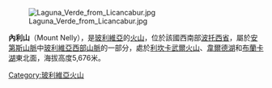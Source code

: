 [[Image:Laguna_Verde_from_Licancabur.jpg|right]]

{{Coord|22|41|55|S|67|45|17|W|display=title}}

'''內利山'''（Mount Nelly），是[[玻利維亞|玻利維亞]]的[[火山|火山]]，位於該國西南部[[波托西省|波托西省]]，屬於[[安第斯山脈|安第斯山脈]]中[[玻利維亞西部山脈|玻利維亞西部山脈]]的一部分，處於[[利坎卡武爾火山|利坎卡武爾火山]]、[[韋爾德湖|韋爾德湖]]和[[布蘭卡湖_(玻利維亞)|布蘭卡湖]]東北面，海拔高度5,676米。

{{Bolivia-geo-stub}}
[[Category:玻利維亞火山|Category:玻利維亞火山]]